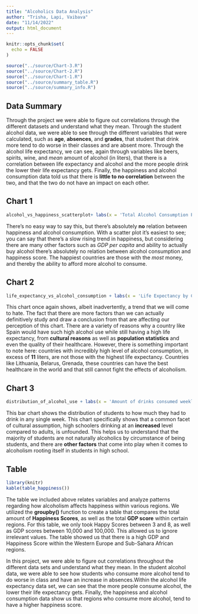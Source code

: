 ```yaml
---
title: "Alcoholics Data Analysis"
author: "Trisha, Lapi, Vaibava"
date: "11/14/2022"
output: html_document
---
```

```r
knitr::opts_chunk$set(
  echo = FALSE
)
```

```r
source("../source/Chart-3.R")
source("../source/Chart-2.R")
source("../source/Chart-1.R")
source("../source/summary_table.R")
source("../source/summary_info.R")
```


## Data Summary

Through the project we were able to figure out correlations through the different datasets and understand what they mean. Through the student alcohol data, we were able to see through the different variables that were calculated, such as **age**, **absences**, and **grades**, that student that drink more tend to do worse in their classes and are absent more.  Through the alcohol life expectancy, we can see, again through variables like beers, spirits, wine, and *mean* amount of alcohol (in liters), that there is a correlation between life expectancy and alcohol and the more people drink the lower their life expectancy gets. Finally, the happiness and alcohol consumption data told us that there is **little to no correlation** between the two, and that the two do not have an impact on each other.

## Chart 1

```r
alcohol_vs_happiness_scatterplot+ labs(x = 'Total Alcohol Consumption Per Capita (Beer, Spirits, Wine)', y = 'Happiness Score', title = 'Alcohol Consumption By Country vs Happiness Score')
```

There's no easy way to say this, but there's absolutely **no** relation between happiness and alcohol consumption. With a scatter plot it's easiest to see; you can say that there's a slow rising trend in happiness, but considering there are many other factors such as *GDP per capita* and ability to actually buy alcohol there's absolutely no relation between alcohol consumption and happiness score. The happiest countries are those with the *most* money, and thereby the ability to afford more alcohol to consume.

## Chart 2

```r
life_expectancy_vs_alcohol_consumption + labs(x = 'Life Expectancy by Country', y = 'Total Pure Alcohol Consumption (in Liters)', title = 'Mapping Life Expectancy vs Total Alcohol Consumption in Liters by Country')
```

This chart once again shows, albeit inadvertently, a trend that we will come to hate. The fact that there are more factors than we can actually definitively study and draw a conclusion from that are affecting our perception of this chart. There are a variety of reasons why a country like Spain would have such high alcohol use while still having a high life expectancy, from **cultural reasons** as well as **population statistics** and even the quality of their healthcare. However, there is something important to note here: countries with incredibly high level of alcohol consumption, in excess of **11** liters, are not those with the highest life expectancy. Countries like Lithuania, Belarus, Grenada, these countries can have the best healthcare in the world and that still cannot fight the effects of alcoholism.

## Chart 3 

```r
distribution_of_alcohol_use + labs(x = 'Amount of drinks consumed weekly', y = 'Distribution of students', title = "Students and their weekly drinking habits") + theme_light()
```

This bar chart shows the distribution of students to how much they had to drink in any single week. This chart specifically shows that a common facet of cultural assumption, high schoolers drinking at an **increased** level compared to adults, is unfounded. This helps us to understand that the majority of students are not naturally alcoholics by circumstance of being students, and there are **other factors** that come into play when it comes to alcoholism rooting itself in students in high school.

## Table 

``` r
library(knitr)
kable(table_happiness())
```

The table we included above relates variables and analyze patterns regarding how alcoholism affects happiness within various regions. We utilized the **groupby()** function to create a table that compares the total amount of **Happiness Scores**, as well as the total **GDP score** within certain regions. For this table, we only took Happy Scores between 3 and 8, as well as GDP scores between 10,000 and 100,000. This allowed us to ignore irrelevant values. The table showed us that there is a high GDP and Happiness Score within the Western Europe and Sub-Sahara African regions. 

In this project, we were able to figure out correlations throughout the different data sets and understand what they mean. In the student alcohol data, we were able to see how students who consume more alcohol tend to do worse in class and have an increase in absences.Within the alcohol life expectancy data set, we can see that the more people consume alcohol, the lower their life expectancy gets. Finally, the happiness and alcohol consumption data show us that regions who consume more alcohol, tend to have a higher happiness score. 


